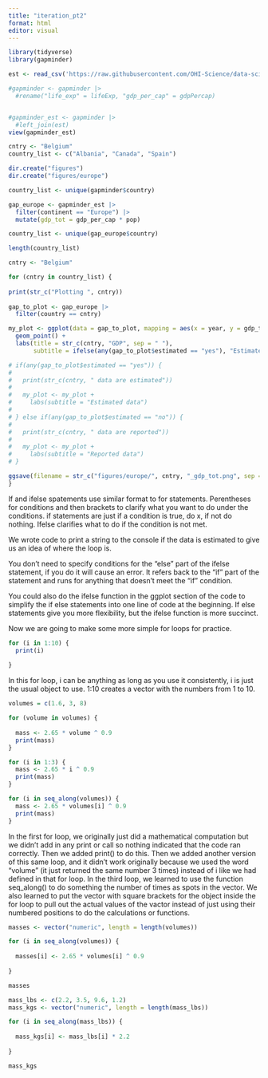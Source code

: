 ```yaml
---
title: "iteration_pt2"
format: html
editor: visual
---
```


```r
library(tidyverse)
library(gapminder)
```


```r
est <- read_csv('https://raw.githubusercontent.com/OHI-Science/data-science-training/master/data/countries_estimated.csv')
```

```r
#gapminder <- gapminder |>
  #rename("life_exp" = lifeExp, "gdp_per_cap" = gdpPercap)


#gapminder_est <- gapminder |> 
  #left_join(est)
view(gapminder_est)

```


```r
cntry <- "Belgium"
country_list <- c("Albania", "Canada", "Spain")

dir.create("figures")
dir.create("figures/europe")

country_list <- unique(gapminder$country)

gap_europe <- gapminder_est |>
  filter(continent == "Europe") |>
  mutate(gdp_tot = gdp_per_cap * pop)

country_list <- unique(gap_europe$country)

length(country_list)
```

```r
cntry <- "Belgium"

for (cntry in country_list) {
  
print(str_c("Plotting ", cntry))  
  
gap_to_plot <- gap_europe |>
  filter(country == cntry)

my_plot <- ggplot(data = gap_to_plot, mapping = aes(x = year, y = gdp_tot)) +
  geom_point() +
  labs(title = str_c(cntry, "GDP", sep = " "),
       subtitle = ifelse(any(gap_to_plot$estimated == "yes"), "Estimated data", "Reported data"))

# if(any(gap_to_plot$estimated == "yes")) {
#   
#   print(str_c(cntry, " data are estimated"))
#   
#   my_plot <- my_plot +
#     labs(subtitle = "Estimated data")
#   
# } else if(any(gap_to_plot$estimated == "no")) {
#   
#   print(str_c(cntry, " data are reported"))
#   
#   my_plot <- my_plot +
#     labs(subtitle = "Reported data")
# }

ggsave(filename = str_c("figures/europe/", cntry, "_gdp_tot.png", sep = ""), plot = my_plot)
}

```

If and ifelse spatements use similar format to for statements. Perentheses for conditions and then brackets to clarify what you want to do under the conditions. if statements are just if a condition is true, do x, if not do nothing. Ifelse clarifies what to do if the condition is not met.

We wrote code to print a string to the console if the data is estimated to give us an idea of where the loop is.

You don't need to specify conditions for the "else" part of the ifelse statement, if you do it will cause an error. It refers back to the "if" part of the statement and runs for anything that doesn't meet the "if" condition.

You could also do the ifelse function in the ggplot section of the code to simplify the if else statements into one line of code at the beginning. If else statements give you more flexibility, but the ifelse function is more succinct.

Now we are going to make some more simple for loops for practice.

```r

for (i in 1:10) {
  print(i)
  
}

```

In this for loop, i can be anything as long as you use it consistently, i is just the usual object to use. 1:10 creates a vector with the numbers from 1 to 10.

```r

volumes = c(1.6, 3, 8)

for (volume in volumes) {
  
  mass <- 2.65 * volume ^ 0.9
  print(mass)
}

for (i in 1:3) {
  mass <- 2.65 * i ^ 0.9
  print(mass)
}

for (i in seq_along(volumes)) {
  mass <- 2.65 * volumes[i] ^ 0.9
  print(mass)
}

```

In the first for loop, we originally just did a mathematical computation but we didn't add in any print or call so nothing indicated that the code ran correctly. Then we added print() to do this. Then we added another version of this same loop, and it didn't work originally because we used the word "volume" (it just returned the same number 3 times) instead of i like we had defined in that for loop. In the third loop, we learned to use the function seq_along() to do something the number of times as spots in the vector. We also learned to put the vector with square brackets for the object inside the for loop to pull out the actual values of the vactor instead of just using their numbered positions to do the calculations or functions.

```r

masses <- vector("numeric", length = length(volumes))

for (i in seq_along(volumes)) {
  
  masses[i] <- 2.65 * volumes[i] ^ 0.9
  
}

masses
```

```r

mass_lbs <- c(2.2, 3.5, 9.6, 1.2)
mass_kgs <- vector("numeric", length = length(mass_lbs))

for (i in seq_along(mass_lbs)) {
  
  mass_kgs[i] <- mass_lbs[i] * 2.2
  
}

mass_kgs

```









